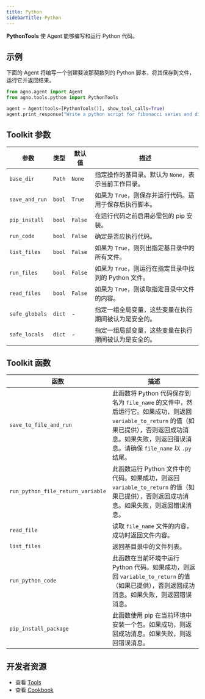 ```yaml
---
title: Python
sidebarTitle: Python
---
```


**PythonTools** 使 Agent 能够编写和运行 Python 代码。

## 示例

下面的 Agent 将编写一个创建斐波那契数列的 Python 脚本，将其保存到文件，运行它并返回结果。

```python cookbook/tools/python_tools.py
from agno.agent import Agent
from agno.tools.python import PythonTools

agent = Agent(tools=[PythonTools()], show_tool_calls=True)
agent.print_response("Write a python script for fibonacci series and display the result till the 10th number")
```

## Toolkit 参数

| 参数      | 类型   | 默认值 | 描述                                                                                                                            |
| -------------- | ------ | ------- | --------------------------------------------------------------------------------------------------------------------------------- |
| `base_dir`     | `Path` | `None`  | 指定操作的基目录。默认为 `None`，表示当前工作目录。 |
| `save_and_run` | `bool` | `True`  | 如果为 `True`，则保存并运行代码。适用于保存后执行脚本。                                                                         |
| `pip_install`  | `bool` | `False` | 在运行代码之前启用必需包的 pip 安装。                                                                                             |
| `run_code`     | `bool` | `False` | 确定是否应执行代码。                                                                                                              |
| `list_files`   | `bool` | `False` | 如果为 `True`，则列出指定基目录中的所有文件。                                                                                     |
| `run_files`    | `bool` | `False` | 如果为 `True`，则运行在指定目录中找到的 Python 文件。                                                                              |
| `read_files`   | `bool` | `False` | 如果为 `True`，则读取指定目录中文件的内容。                                                                                       |
| `safe_globals` | `dict` | -       | 指定一组全局变量，这些变量在执行期间被认为是安全的。                                                                            |
| `safe_locals`  | `dict` | -       | 指定一组局部变量，这些变量在执行期间被认为是安全的。                                                                            |

## Toolkit 函数

| 函数                          | 描述                                                                                                                                                                                                                         |
| ----------------------------- | ---------------------------------------------------------------------------------------------------------------------------------------------------------------------------------------------------------------------------- |
| `save_to_file_and_run`        | 此函数将 Python 代码保存到名为 `file_name` 的文件中，然后运行它。如果成功，则返回 `variable_to_return` 的值（如果已提供），否则返回成功消息。如果失败，则返回错误消息。请确保 `file_name` 以 `.py` 结尾。 |
| `run_python_file_return_variable` | 此函数运行 Python 文件中的代码。如果成功，则返回 `variable_to_return` 的值（如果已提供），否则返回成功消息。如果失败，则返回错误消息。                                                                                                       |
| `read_file`                   | 读取 `file_name` 文件的内容，成功时返回文件内容。                                                                                                                                                                             |
| `list_files`                  | 返回基目录中的文件列表。                                                                                                                                                                                                     |
| `run_python_code`             | 此函数在当前环境中运行 Python 代码。如果成功，则返回 `variable_to_return` 的值（如果已提供），否则返回成功消息。如果失败，则返回错误消息。                                                                                            |
| `pip_install_package`         | 此函数使用 pip 在当前环境中安装一个包。如果成功，则返回成功消息。如果失败，则返回错误消息。                                                                                                                                    |

## 开发者资源

- 查看 [Tools](https://github.com/agno-agi/agno/blob/main/libs/agno/agno/tools/python.py)
- 查看 [Cookbook](https://github.com/agno-agi/agno/blob/main/cookbook/tools/python_tools.py)